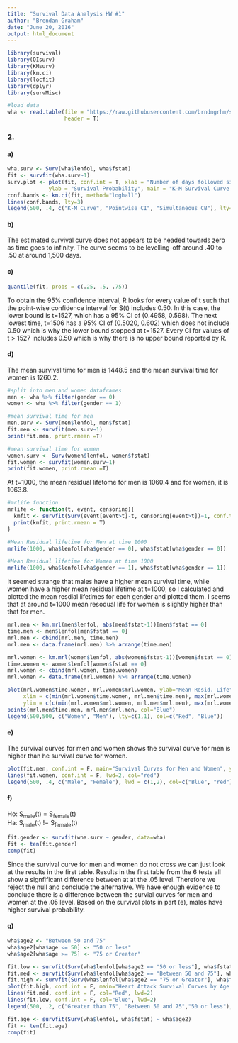 ```yaml
---
title: "Survival Data Analysis HW #1"
author: "Brendan Graham"
date: "June 20, 2016"
output: html_document
---
```


```r
library(survival)
library(OIsurv)
library(KMsurv)
library(km.ci)
library(locfit)
library(dplyr)
library(survMisc)

#load data 
wha <- read.table(file = "https://raw.githubusercontent.com/brndngrhm/survival_analysis/master/data/whas500.txt", 
                  header = T)
```

### 2.
#### a)
 
```r
wha.surv <- Surv(wha$lenfol, wha$fstat)
fit <- survfit(wha.surv~1)
surv.plot <- plot(fit, conf.int = T, xlab = "Number of days followed since MI",
             ylab = "Survival Probability", main = "K-M Survival Curve of Heart Attack Survivors")
conf.bands <- km.ci(fit, method="loghall")
lines(conf.bands, lty=3)
legend(500, .4, c("K-M Curve", "Pointwise CI", "Simultaneous CB"), lty=c(1,2,3))
```

#### b) 
The estimated survival curve does not appears to be headed towards zero as time goes to infinity. The curve seems to be levelling-off around .40 to .50 at around 1,500 days.


#### c)

```r
quantile(fit, probs = c(.25, .5, .75))
```

To obtain the 95% confidence interval, R looks for every value of t such that the point-wise confidence interval for S(t) includes 0.50. In this case, the lower bound is t=1527, which has a 95% CI of (0.4958, 0.598). The next lowest time, t=1506 has a 95% CI of (0.5020, 0.602) which does not include 0.50 which is why the lower bound stopped at t=1527. Every CI for values of t > 1527 includes 0.50 which is why there is no upper bound reported by R.

#### d)
The mean survival time for men is 1448.5 and the mean survival time for women is 1260.2.  

```r
#split into men and women dataframes
men <- wha %>% filter(gender == 0)
women <- wha %>% filter(gender == 1)

#mean survival time for men
men.surv <- Surv(men$lenfol, men$fstat)
fit.men <- survfit(men.surv~1)
print(fit.men, print.rmean =T)

#mean survival time for women
women.surv <- Surv(women$lenfol, women$fstat)
fit.women <- survfit(women.surv~1)
print(fit.women, print.rmean =T)
```

At t=1000, the mean residual lifetome for men is  1060.4 and for women, it is 1063.8.
```r
#mrlife function
mrlife <- function(t, event, censoring){
  kmfit <- survfit(Surv(event[event>t]-t, censoring[event>t])~1, conf.type="log-log")
  print(kmfit, print.rmean = T)
}

#Mean Residual lifetime for Men at time 1000
mrlife(1000, wha$lenfol[wha$gender == 0], wha$fstat[wha$gender == 0])

#Mean Residual lifetime for Women at time 1000 
mrlife(1000, wha$lenfol[wha$gender == 1], wha$fstat[wha$gender == 1])
```


It seemed strange that males have a higher mean survival time, while women have a higher mean residual lifetime at t=1000, so I calculated and plotted the mean resdial lifetimes for each gender and plotted them. I seems that at around t=1000 mean resodual life for women is slightly higher than that for men.

```r
mrl.men <- km.mrl(men$lenfol, abs(men$fstat-1))[men$fstat == 0]
time.men <- men$lenfol[men$fstat == 0]
mrl.men <- cbind(mrl.men, time.men)
mrl.men <- data.frame(mrl.men) %>% arrange(time.men)

mrl.women <- km.mrl(women$lenfol, abs(women$fstat-1))[women$fstat == 0]
time.women <- women$lenfol[women$fstat == 0]
mrl.women <- cbind(mrl.women, time.women)
mrl.women <- data.frame(mrl.women) %>% arrange(time.women)

plot(mrl.women$time.women, mrl.women$mrl.women, ylab="Mean Resid. Life", xlab="Time", main="Mean Residual Life by Gender", col="Red",
     xlim = c(min(mrl.women$time.women, mrl.men$time.men), max(mrl.women$time.women, mrl.men$time.men)), 
     ylim = c(c(min(mrl.women$mrl.women, mrl.men$mrl.men), max(mrl.women$mrl.women, mrl.men$mrl.men))))
points(mrl.men$time.men, mrl.men$mrl.men, col="Blue")
legend(500,500, c("Women", "Men"), lty=c(1,1), col=c("Red", "Blue"))

```


#### e)
The survival curves for men and women shows the survival curve for men is higher than he survival curve for women.
```r
plot(fit.men, conf.int = F, main="Survival Curves for Men and Women", ylab="Survival probability", xlab="Number of days followed since MI", col="Blue", lwd=2)
lines(fit.women, conf.int = F, lwd=2, col="red")
legend(500, .4, c("Male", "Female"), lwd = c(1,2), col=c("Blue", "red"))
```

#### f)
Ho: S~male~(t) = S~female~(t)  
Ha: S~male~(t) != S~female~(t)
```r
fit.gender <- survfit(wha.surv ~ gender, data=wha)
fit <- ten(fit.gender)
comp(fit)
```
Since the survival curve for men and women do not cross we can just look at the results in the first table. Results in the first table from the 6 tests all show a signfificant difference between at at the .05 level. Therefore we reject the null and conclude the alternative. We have enough evidence to conclude there is a difference between the survial curves for men and women at the .05 level. Based on the survival plots in part (e), males have higher survival probability.

#### g)
```r
wha$age2 <- "Between 50 and 75"
wha$age2[wha$age <= 50] <- "50 or less"
wha$age2[wha$age >= 75] <- "75 or Greater"

fit.low <- survfit(Surv(wha$lenfol[wha$age2 == "50 or less"], wha$fstat[wha$age2 == "50 or less"])~1, conf.type = "log-log")
fit.med <- survfit(Surv(wha$lenfol[wha$age2 == "Between 50 and 75"], wha$fstat[wha$age2 == "Between 50 and 75"])~1, conf.type = "log-log")
fit.high <- survfit(Surv(wha$lenfol[wha$age2 == "75 or Greater"], wha$fstat[wha$age2 == "75 or Greater"])~1, conf.type = "log-log")
plot(fit.high, conf.int = F, main="Heart Attack Survival Curves by Age Category", xlab="Number of days followed since MI", ylab="Survival Probability", lwd=2, col="purple")
lines(fit.med, conf.int = F, col="Red", lwd=2)
lines(fit.low, conf.int = F, col="Blue", lwd=2)
legend(500, .2, c("Greater than 75", "Between 50 and 75","50 or less"), lwd=c(2,2,2), col=c("Purple", "Red", "Blue"))

fit.age <- survfit(Surv(wha$lenfol, wha$fstat) ~ wha$age2)
fit <- ten(fit.age)
comp(fit)
```

